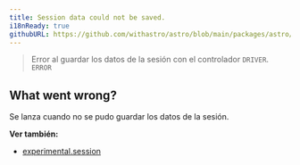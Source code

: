 ```yaml
---
title: Session data could not be saved.
i18nReady: true
githubURL: https://github.com/withastro/astro/blob/main/packages/astro/src/core/errors/errors-data.ts
---
```


> Error al guardar los datos de la sesión con el controlador `DRIVER`. `ERROR`

## What went wrong?
Se lanza cuando no se pudo guardar los datos de la sesión.

**Ver también:**
-  [experimental.session](/es/reference/experimental-flags/sessions/)

